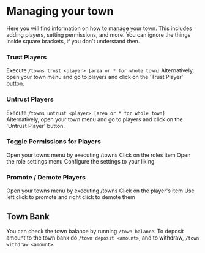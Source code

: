 # Managing your town

Here you will find information on how to manage your town. This includes adding players, setting permissions, and more.
You can ignore the things inside square brackets, if you don't understand then.

### Trust Players
Execute `/towns trust <player> [area or * for whole town]` Alternatively, open your town menu and go to players
and click on the 'Trust Player' button.

### Untrust Players
Execute `/towns untrust <player> [area or * for whole town]` Alternatively, open your town menu and go to players
and click on the 'Untrust Player' button.

### Toggle Permissions for Players
Open your towns menu by executing /towns
Click on the roles item
Open the role settings menu
Configure the settings to your liking

### Promote / Demote Players
Open your towns menu by executing /towns
Click on the player's item
Use left click to promote and right click to demote them

## Town Bank
You can check the town balance by running `/town balance`. To deposit amount to the town bank do `/town deposit <amount>`, and to withdraw, `/town withdraw <amount>`.